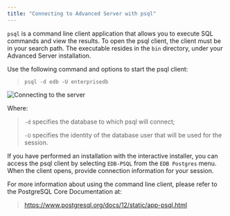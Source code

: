 ```yaml
---
title: "Connecting to Advanced Server with psql"
---
```


`psql` is a command line client application that allows you to execute SQL commands and view the results. To open the psql client, the client must be in your search path. The executable resides in the `bin` directory, under your Advanced Server installation.

Use the following command and options to start the psql client:

> `psql -d edb -U enterprisedb`

![*Connecting to the server*](../images/connecting_to_server.png)

Where:

> `-d` specifies the database to which psql will connect;
> 
> `-U` specifies the identity of the database user that will be used for the session.

If you have performed an installation with the interactive installer, you can access the psql client by selecting `EDB-PSQL` from the `EDB Postgres` menu. When the client opens, provide connection information for your session.

For more information about using the command line client, please refer to the PostgreSQL Core Documentation at:

> <https://www.postgresql.org/docs/12/static/app-psql.html>
